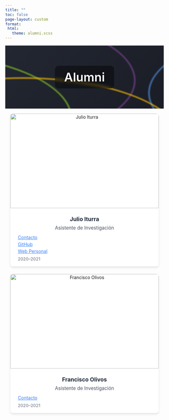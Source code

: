 ```yaml
---
title: ""
toc: false
page-layout: custom
format: 
 html:
   theme: alumni.scss
---
```


::: {.banner}

```{=html}
<style>
.banner {
  position: relative;
  height: 200px;
  overflow: hidden;
  background: linear-gradient(135deg, #232731 0%, #1a1d26 100%);
  display: flex;
  align-items: center;
  justify-content: center;
  margin: 1rem 0;
}

.banner-text {
  position: relative;
  z-index: 2;
  color: white;
  font-size: clamp(1.8rem, 4vw, 2.5rem);
  text-shadow: 0 2px 10px rgba(0, 0, 0, 0.8);
  background: rgba(0, 0, 0, 0.4);
  padding: 0.8rem 1.8rem;
  border-radius: 12px;
  backdrop-filter: blur(4px);
  font-weight: 600;
}

.curve {
  position: absolute;
  width: 200%;
  height: 200%;
  border: 6px solid;
  border-radius: 50%;
  animation: move 20s linear infinite;
  opacity: 0.6;
  will-change: transform;
  filter: blur(1px);
}

.curve1 { border-color: #753F8C; top: -50%; left: -80%; }
.curve2 { border-color: #4E8AD9; top: -30%; left: -100%; animation-direction: reverse; }
.curve3 { border-color: #81BF24; top: 10%; left: -120%; animation-duration: 25s; }
.curve4 { border-color: #F2B705; top: 50%; left: -90%; animation-delay: 5s; }

@keyframes move {
  0% { transform: translateX(-20%) rotate(0deg); }
  100% { transform: translateX(100vw) rotate(360deg); }
}

/* Mobile optimization */
@media (max-width: 768px) {
  .banner { height: 150px; }
  .curve { width: 250%; height: 150%; }
}
</style>

<div class="curve curve1"></div>
<div class="curve curve2"></div>
<div class="curve curve3"></div>
<div class="curve curve4"></div>
<div class="banner-text">Alumni</div>
```
:::

::: {.section-text .light-bg}
::: {.section-container}
::: {.section-block}
::: {style="text-align: center;"}

```{=html}

<style>
/* Contenedor principal */
.listing-equipo .quarto-listing-container-grid-team {
  max-width: 1200px;
  margin: 0 auto;
  padding: 0 1rem;
}

/* Grid de personas */
.listing-equipo .list.responsive-grid-team {
  display: grid;
  grid-template-columns: repeat(auto-fit, minmax(280px, 1fr));
  gap: 1.5rem;
  margin-top: 1rem;
  align-items: stretch;
}

/* Contenedor de cada persona */
.listing-equipo .listing-box-team {
  width: 100%;
  display: flex;
}

/* Tarjeta de persona */
.listing-equipo .quarto-grid-item-team.team-card {
  display: flex;
  flex-direction: column;
  border-radius: 0.5rem;
  overflow: hidden;
  box-shadow: 0 4px 6px rgba(0, 0, 0, 0.1);
  flex-grow: 1;
  background-color: white;
  transition: transform 0.2s, box-shadow 0.2s;
}

/* Imagen */
.listing-equipo .listing-box-image {
  width: 100%;
  height: 300px;
  object-fit: cover;
}

/* Cuerpo de la tarjeta */
.listing-equipo .team-card-body.post-team-contents {
  padding: 1rem;
  flex-grow: 1;
  display: flex;
  flex-direction: column;
  justify-content: flex-start;
}

/* Título (nombre) */
.listing-equipo .listing-box-title {
  margin: 0.5rem 0 0.25rem;
  font-weight: bold;
  font-size: 1.1rem;
  color: #1f2937;
}

/* Subtítulo (rol) */
.listing-equipo .listing-box-subtitle {
  margin: 0.25rem 0;
  font-size: 0.95rem;
  color: #4b5563;
}

.listing-equipo .listing-box-links {
  display: flex;
  flex-direction: column;
  margin: 0.5rem 0;
  gap: 0.3rem;
}

.listing-equipo .contact-link,
.listing-equipo .github-link,
.listing-equipo .web-link {
  display: flex;
  align-items: center;
  gap: 0.5rem;
  color: #3b82f6;
  text-decoration: underline;
  font-size: 0.9rem;
}


/* Íconos */
.listing-equipo .contact-link i,
.listing-equipo .github-link i,
.listing-equipo .web-link i {
  color: inherit;
}

/* Fechas */
.listing-equipo .listing-box-calendar {
  margin-top: auto;
  font-size: 0.85rem;
  color: #6b7280;
  display: flex;
  align-items: center;
  gap: 0.5rem;
}

/* Estilos móviles */
@media (max-width: 480px) {
  .listing-equipo .list.responsive-grid-team {
    grid-template-columns: 1fr;
  }

  .listing-equipo .listing-box-image {
    height: auto;
    aspect-ratio: 1 / 1;
    object-fit: cover;
  }
}
</style>

<div class="listing-equipo">
  <div class="quarto-listing-container-grid-team">
    <div class="list responsive-grid-team">

      <!-- Persona 1 -->
      <div class="listing-box-team">
        <div class="quarto-grid-item-team team-card">
          <img src="imagenes/j_iturra.jpg" alt="Julio Iturra" class="listing-box-image">
          <div class="team-card-body post-team-contents">
            <div class="listing-box-title">Julio Iturra</div>
            <div class="listing-box-subtitle">Asistente de Investigación</div>

            <div class="listing-box-links">
              <a href="mailto:julioiturrasanhueza@gmail.com" class="contact-link" target="_blank" rel="noopener noreferrer">
                <i class="bi bi-envelope-fill"></i> Contacto
              </a>
              <a href="https://github.com/jciturras" class="github-link" target="_blank" rel="noopener noreferrer">
                <i class="bi bi-github"></i> GitHub
              </a>
              <a href="https://www.bigsss-bremen.de/people/phd-fellows/julio-iturra-sanhueza" class="web-link" target="_blank" rel="noopener noreferrer">
                <i class="bi bi-globe2"></i> Web Personal
              </a>
            </div>

            <div class="listing-box-calendar">
              <i class="bi bi-calendar"></i> 2020–2021
            </div>
          </div>
        </div>
      </div>

      <!-- Persona 2 -->
      <div class="listing-box-team">
        <div class="quarto-grid-item-team team-card">
          <img src="imagenes/f_olivos.jpeg" alt="Francisco Olivos" class="listing-box-image">
          <div class="team-card-body post-team-contents">
            <div class="listing-box-title">Francisco Olivos</div>
            <div class="listing-box-subtitle">Asistente de Investigación</div>

            <div class="listing-box-links">
              <a href="mailto:fjolivos@gmail.com" class="contact-link" target="_blank" rel="noopener noreferrer">
                <i class="bi bi-envelope-fill"></i> Contacto
              </a>
              <!-- GitHub y Web omitidos porque no hay enlaces -->
            </div>

            <div class="listing-box-calendar">
              <i class="bi bi-calendar"></i> 2020–2021
            </div>
          </div>
        </div>
      </div>

    </div>
  </div>
</div>



```

:::
:::
:::
:::